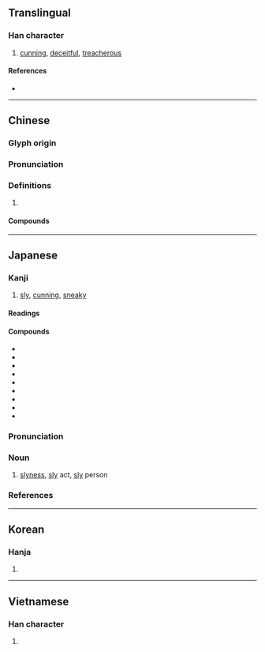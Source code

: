 {{character info/new}}
==Translingual==

===Han character===
{{Han char|rn=94|rad=犬|as=06|sn=9|four=40248|canj=KHYCK|ids=⿰犭交}}

# [[cunning]], [[deceitful]], [[treacherous]]

====References====
* {{Han ref|kx=0710.050|dkj=20365|dj=1122.110|hdz=21345.090|uh=72E1|ud=29409|bh=ACBE|bd=44222}}

----

==Chinese==
{{zh-forms}}

===Glyph origin===
{{Han etym}}

===Pronunciation===
{{zh-pron
|m=jiǎo
|c=gaau2
|mn=káu
|mc=y
|oc=y
|cat=
}}

===Definitions===
{{zh-hanzi}}

# {{rfdef|zh}}

====Compounds====
{{zh-der|刁狡|三窟狡兔|奸狡|狡飾|狡辯|狡獪|狡猾多詐|狡詐|狡計|狡蠹|狡童|狡猾|狡憤|狡兔三窟|狡黠|朦狡|狡賴}}

----

==Japanese==

===Kanji===
{{ja-kanji|grade=|rs=犬06}}

# [[sly]], [[cunning]], [[sneaky]]

====Readings====
{{ja-readings|goon=[[きょう]] (kyō)|kanon=[[こう]] (kō)|kun=[[ずるい]] (zurui), [[こすい]] (kosui), [[わるがしこ]] (warugashiko)}}

====Compounds====
* {{ja-r|狡佞|こうねい}}
* {{ja-r|狡兎|こうと}}
* {{ja-r|狡知|こうち}}
* {{ja-r|狡猾|こうかつ}}
* {{ja-r|狡獪|こうかい}}
* {{ja-r|狡童|こうどう}}
* {{ja-r|狡計|こうけい}}
* {{ja-r|狡賢い|ずるがしこい}}
* {{ja-r|狡辛い|こすからい}}

{{ja-kanjitab|ずる|yomi=k}}

===Pronunciation===
{{ja-pron|yomi=k|ずる|acc=1|acc_ref=DJR}}

===Noun===
{{ja-noun|ずる}}

# [[slyness]], [[sly]] act, [[sly]] person

===References===
<references/>

----

==Korean==

===Hanja===
{{ko-hanja|hangeul=교|eumhun=|rv=gyo|mr=kyo|y=kyo}}

# {{defn|lang=ko|sort=犬06}}

----

==Vietnamese==

===Han character===
{{vi-hantu|[[giảo]], [[sinh]], [[xảo]]|rs=犬06}}

# {{defn|lang=vi|sort=犬06}}